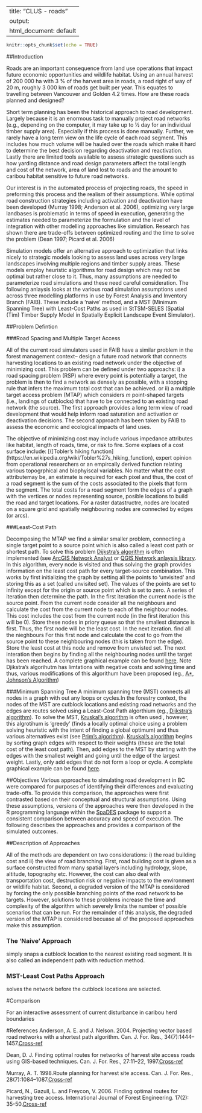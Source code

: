 <!---
# Copyright 2018 Province of British Columbia
# 
# Licensed under the Apache License, Version 2.0 (the "License");
# you may not use this file except in compliance with the License.
# You may obtain a copy of the License at
# 
# http://www.apache.org/licenses/LICENSE-2.0
# 
# Unless required by applicable law or agreed to in writing, software distributed under the License is distributed on an "AS IS" BASIS,
# WITHOUT WARRANTIES OR CONDITIONS OF ANY KIND, either express or implied.
# See the License for the specific language governing permissions and limitations under the License.

#=============================================================================
--->

---
title: "CLUS - roads"
output:
 html_document: default
---

<div style="margin-bottom:100px;">
```r
knitr::opts_chunk$set(echo = TRUE)
```

##Introduction

Roads are an important consequence from land use operations that impact future economic opportunities and wildlife habitat. Using an annual harvest of 200 000 ha with 3 % of the harvest area in roads, a road right of way of 20 m, roughly 3 000 km of roads get built per year. This equates to travelling between Vancouver and Golden 4.2 times. How are these roads planned and designed? 

Short term planning has been the historical approach to road development. Largely because it is an enormous task to manually project road networks (e.g., depending on the computer, it may take up to ½ day for an individual timber supply area). Especially if this process is done manually. Further, we rarely have a long term view on the life cycle of each road segment. This includes how much volume will be hauled over the roads which make it hard to determine the best decision regarding deactivation and reactivation. Lastly there are limited tools available to assess strategic questions such as how yarding distance and road design parameters affect the total length and cost of the network, area of land lost to roads and the amount to caribou habitat sensitive to future road networks.

Our interest is in the automated process of projecting roads, the speed in preforming this process and the realism of their assumptions. While optimal road construction strategies including activation and deactivation have been developed (Murray 1998; Anderson et al. 2006), optimizing very large landbases is problematic in terms of speed in execution, generating the estimates needed to parameterize the formulation and the level of integration with other modelling approaches like simulation. Research has shown there are trade-offs between optimized routing and the time to solve the problem (Dean 1997; Picard et al. 2006)

Simulation models offer an alternative approach to optimization that links nicely to strategic models looking to assess land uses across very large landscapes involving multiple regions and timber supply areas. These models employ heuristic algorithms for road design which may not be optimal but rather close to it. Thus, many assumptions are needed to parameterize road simulations and these need careful consideration. The following anlaysis looks at the various road simulation assumptions used across three modelling platforms in use by Forest Analysis and Inventory Branch (FAIB). These include a 'naive' method, and a MST (Minimum Spanning Tree) with Least-Cost Paths as used in StTSM-SELES (Spatial (Tim) Timber Supply Model in Spatially Explicit Landscape Event Simulator).  


##Problem Defintion

###Road Spacing and Multiple Target Access

All of the current road simulators used in FAIB have a similar problem in the forest management context– design a future road network that connects harvesting locations to an existing road network under the objective of minimizing cost. This problem can be defined under two approachs: i) a road spacing problem (RSP) where every point is potentially a target, the problem is then to find a network as densely as possible, with a stopping rule that infers the maximum total cost that can be achieved. or ii) a multiple target access problem (MTAP) which considers _m_ point-shaped targets (i.e., landings of cutblocks) that have to be connected to an existing road network (the source). The first approach provides a long term view of road development that would help inform road saturation and activation or deactivation decisions. The second approach has been taken by FAIB to assess the economic and ecological impacts of land uses. 

The objective of minimizing cost may include various impedance attributes like habitat, length of roads, time, or risk to fire. Some explaes of a cost surface include: [(]Tobler's hiking function](https://en.wikipedia.org/wiki/Tobler%27s_hiking_function), expert opinion from operational researchers or an empircally derived function relating various topogrphical and biophyiscal variables. No matter what the cost attributemay be, an estimate is required for each pixel and thus, the cost of a road segment is the sum of the costs associated to the pixels that form the segment. The total costs for a road segment form the edges of a graph with the vertices or nodes representing source, posible locations to build the road and target locations. For a raster datastructre, nodes are located on a square grid and spatially neighbouring nodes are connected by edges (or arcs). 

###Least-Cost Path

Decomposing the MTAP we find a similar smaller problem, connecting a single target point to a source point which is also called a least cost path or shortest path. To solve this problem [Dijkstra’s algorithm](https://en.wikipedia.org/wiki/Dijkstra%27s_algorithm) is often implemented (see [ArcGIS Network Analyst](http://help.arcgis.com/en/arcgisdesktop/10.0/pdf/network-analyst-tutorial.pdf) or [QGIS Network anlaysis library](https://docs.qgis.org/testing/en/docs/pyqgis_developer_cookbook/network_analysis.html). In this algorithm, every node is visited and thus solving the graph provides information on the least cost path for every target-source combination. This works by first initializing the graph by setting all the points to ‘unvisited’ and storing this as a set (called unvisited set). The values of the points are set to infinity except for the origin or source point which is set to zero. A series of iteration then determine the path. In the first iteration the current node is the source point. From the current node consider all the neighbours and calculate the cost from the current node to each of the neighbour nodes. This cost includes the cost from the current node (in the first iteration this will be 0). Store these nodes in priory queue so that the smallest distance is first. Thus, the first node will be the least cost. In the next iteration. find all the nieghbours For this first node and calculate the cost to go from the source point to these neighbouring nodes (this is taken from the edge). Store the least cost at this node and remove from unvisted set. The next interation then begins by finding all the neighbouring nodes until the target has been reached. A complete graphical example can be found [here](http://optlab-server.sce.carleton.ca/POAnimations2007/DijkstrasAlgo.html). Note Djikstra's algorihutm  has limtations with negative costs and solving time and thus, various modifications of this algorithum have been proposed (eg., [A*](https://en.wikipedia.org/wiki/A*_search_algorithm), [Johnson's Algorithm](https://en.wikipedia.org/wiki/Johnson%27s_algorithm))

###Minimum Spanning Tree
A minimum spanning tree (MST) connects all nodes in a graph with out any loops or cycles.In the forestry context, the nodes of the MST are cutblock locations and existing road networks and the edges are routes solved using a Least-Cost Path algorthium (eg., [Dijkstra’s algorithm](https://en.wikipedia.org/wiki/Dijkstra%27s_algorithm)). To solve the MST, [Kruskal's algorithm](https://en.wikipedia.org/wiki/Kruskal%27s_algorithm) is often used , however, this algrotihum is 'greedy' (finds a locally optimal choice using a problem solving heuristic with the intent of finding a global optimum) and thus various alternatives exist  (see [Prim's algorithm](https://en.wikipedia.org/wiki/Prim%27s_algorithm)). [Kruskal's algorithm](https://en.wikipedia.org/wiki/Kruskal%27s_algorithm) begins by sorting graph edges with respect to their weights (these are the total cost of the least cost path). Then, add edges to the MST by starting with the edges with the smallest weight and going until the edge of the largest weight. Lastly, only add edges that do not form a loop or cycle. A complete graphical example can be found [here](http://optlab-server.sce.carleton.ca/POAnimations2007/MinSpanTree.html). 

##Objectives
Various approaches to simulating road development in BC were compared for purposes of identifying their differences and evaluating trade-offs. To provide this comparison, the approaches were first contrasted based on their conceptual and structural assumptions. Using these assumptions, versions of the  approaches were then developed in the R programming language within the [SpaDES](https://cran.r-project.org/web/packages/SpaDES/index.html) package to support a consistent comparison between accuracy and speed of execution. The following describes the approaches and provides a comparison of the simulated outcomes.

##Description of Approaches

All of the methods are dependent on two considerations: i) the road building cost and ii) the view of road branching. First, road building cost is given as a surface constructed from many spatial layers including hydrology, slope, altitude, topography etc. However, the cost can also deal with transportation cost, destruction risk or negative impacts to the environment or wildlife habitat. Second, a degraded version of the MTAP is considered by forcing the only possible branching points of the road network to be targets. However, solutions to these problems increase the time and complexity of the algorithm which severely limits the number of possible scenarios that can be run. For the remainder of this analysis, the degraded version of the MTAP is considered becuase all of the proposed approaches make this assumption.

### The 'Naive' Approach 
simply snaps a cutblock location to the nearest existing road segment. It is also called an independent path with reduction method. 


### MST-Least Cost Paths Approach 
solves the network before the cutblock locations are selected.

#Comparison

For an interactive assessment of current disturbance in caribou herd boundaries 



#References
Anderson, A. E. and J. Nelson. 2004. Projecting vector based road networks with a shortest path algorithm. Can. J. For. Res., 34(7):1444–1457.[Cross-ref](http://www.nrcresearchpress.com/doi/abs/10.1139/x04-030#.WyFgGu4vxEY)

Dean, D. J. Finding optimal routes for networks of harvest site access roads using GIS-based techniques. Can. J. For. Res., 27:11–22, 1997.[Cross-ref](http://www.nrcresearchpress.com/doi/abs/10.1139/x96-144#.WyFgPu4vxEY)

Murray, A. T. 1998.Route planning for harvest site access. Can. J. For. Res., 28(7):1084–1087.[Cross-ref](http://www.nrcresearchpress.com/doi/abs/10.1139/x98-122#.WyFgWu4vxEY)

Picard, N., Gazull, L. and Freycon, V. 2006. Finding optimal routes for harvesting tree access. International Journal of Forest Engineering. 17(2): 35-50.[Cross-ref](https://journals.lib.unb.ca/index.php/ijfe/article/view/5695/6700)

